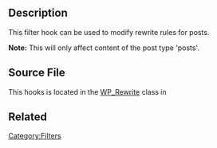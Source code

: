 {{Stub}}
==Description==
This filter hook can be used to modify rewrite rules for posts.

'''Note:''' This will only affect content of the post type 'posts'.

==Source File==
This hooks is located in the [[Class Reference/WP_Rewrite|WP_Rewrite]] class in {{Trac|/wp-includes/rewrite.php}}

== Related ==
{{Rewrite Hooks}}

[[Category:Filters]]